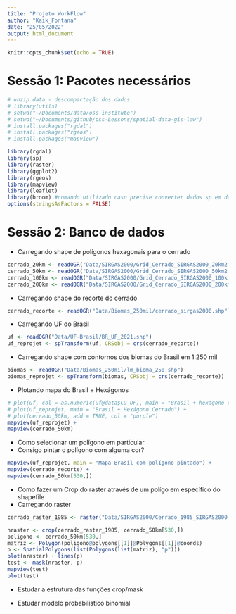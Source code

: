 ```yaml
---
title: "Projeto WorkFlow"
author: "Kaik_Fontana"
date: "25/05/2022"
output: html_document
---
```


```r
knitr::opts_chunk$set(echo = TRUE)
```

# Sessão 1: Pacotes necessários

```r
# unzip data - descompactação dos dados
# library(utils)
# setwd("~/Documents/data/oss-institute")
# setwd("~/Documents/github/oss-Lessons/spatial-data-gis-law")
# install.packages("rgdal")
# install.packages("rgeos")
# install.packages("mapview")

library(rgdal)
library(sp)
library(raster)
library(ggplot2)
library(rgeos)
library(mapview)
library(leaflet)
library(broom) #comando utilizado caso precise converter dados sp em dataframes
options(stringsAsFactors = FALSE)
```

# Sessão 2: Banco de dados

+ Carregando shape de polígonos hexagonais para o cerrado

```r
cerrado_20km <- readOGR("Data/SIRGAS2000/Grid_Cerrado_SIRGAS2000_20km2.shp")
cerrado_50km <- readOGR("Data/SIRGAS2000/Grid_Cerrado_SIRGAS2000_50km2.shp")
cerrado_100km <- readOGR("Data/SIRGAS2000/Grid_Cerrado_SIRGAS2000_100km2.shp")
cerrado_200km <- readOGR("Data/SIRGAS2000/Grid_Cerrado_SIRGAS2000_200km2.shp")
```

+ Carregando shape do recorte do cerrado

```r
cerrado_recorte <- readOGR("Data/Biomas_250mil/cerrado_sirgas2000.shp")
```


+ Carregando UF do Brasil

```r
uf <- readOGR("Data/UF-Brasil/BR_UF_2021.shp")
uf_reprojet <- spTransform(uf, CRSobj = crs(cerrado_recorte))
```

+ Carregando shape com contornos dos biomas do Brasil em 1:250 mil

```r
biomas <- readOGR("Data/Biomas_250mil/lm_bioma_250.shp")
biomas_reprojet <- spTransform(biomas, CRSobj = crs(cerrado_recorte))
```

+ Plotando mapa do Brasil + Hexágonos

```r
# plot(uf, col = as.numeric(uf@data$CD_UF), main = "Brasil + hexágono cerrado")
# plot(uf_reprojet, main = "Brasil + Hexágono Cerrado") + 
# plot(cerrado_50km, add = TRUE, col = "purple")
mapview(uf_reprojet) +
mapview(cerrado_50km)
```

+ Como selecionar um polígono em particular
+ Consigo pintar o polígono com alguma cor?

```r
mapview(uf_reprojet, main = "Mapa Brasil com polígono pintado") + 
mapview(cerrado_recorte) + 
mapview(cerrado_50km[530,])
```

+ Como fazer um Crop do raster através de um polígo em específico do shapefile
+ Carregando raster

```r
cerrado_raster_1985 <- raster("Data/SIRGAS2000/Cerrado_1985_SIRGAS2000.tif")
```

```r
nraster <- crop(cerrado_raster_1985, cerrado_50km[530,])
poligono <- cerrado_50km[530,]
matriz <- Polygon(poligono@polygons[[1]]@Polygons[[1]]@coords)
p <- SpatialPolygons(list(Polygons(list(matriz), "p")))
plot(nraster) + lines(p)
test <- mask(nraster, p)
mapview(test)
plot(test)
```

 + Estudar a estrutura das funções crop/mask
 
 + Estudar modelo probabilistico binomial







